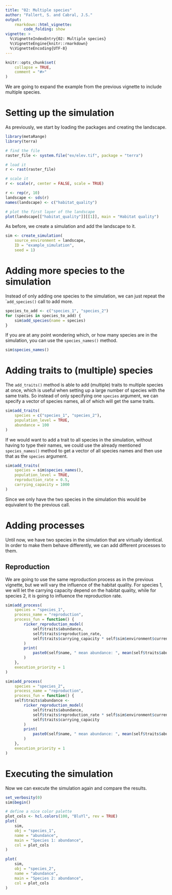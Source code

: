 ```yaml
---
title: "02: Multiple species"
author: "Fallert, S. and Cabral, J.S."
output:
    rmarkdown::html_vignette:
        code_folding: show
vignette: >
  %\VignetteIndexEntry{02: Multiple species}
  %\VignetteEngine{knitr::rmarkdown}
  %\VignetteEncoding{UTF-8}
---
```


```r
knitr::opts_chunk$set(
    collapse = TRUE,
    comment = "#>"
)
```

We are going to expand the example from the previous vignette to include multiple species.

# Setting up the simulation
As previously, we start by loading the packages and creating the landscape.
```r
library(metaRange)
library(terra)

# find the file
raster_file <- system.file("ex/elev.tif", package = "terra")

# load it
r <- rast(raster_file)

# scale it
r <- scale(r, center = FALSE, scale = TRUE)

r <- rep(r, 10)
landscape <- sds(r)
names(landscape) <- c("habitat_quality")

# plot the first layer of the landscape
plot(landscape[["habitat_quality"]][[1]], main = "Habitat quality")
```

As before, we create a simulation and add the landscape to it.
```r
sim <- create_simulation(
    source_environment = landscape,
    ID = "example_simulation",
    seed = 1)
```

# Adding more species to the simulation
Instead of only adding one species to the simulation, we can just repeat the  ``add_species()` call to add more.
```r
species_to_add <- c("species_1", "species_2")
for (species in species_to_add) {
    sim$add_species(name = species)
}
```

If you are at any point wondering which, or how many species are in the simulation, you can use the `species_names()` method.
```r
sim$species_names()
```

# Adding traits to (multiple) species
The `add_traits()` method is able to add (multiple) traits to multiple species at once, which is useful when setting up a large number of species with the same traits.
So instead of only specifying one `species` argument, we can specify a vector of species names, all of which will get the same traits.
```r
sim$add_traits(
    species = c("species_1", "species_2"),
    population_level = TRUE,
    abundance = 100
)
```

If we would want to add a trait to all species in the simulation, without having to type their names, we could use the already mentioned `species_names()` method to get a vector of all species names and then use that as the `species` argument.
```r
sim$add_traits(
    species = sim$species_names(),
    population_level = TRUE,
    reproduction_rate = 0.5,
    carrying_capacity = 1000
)
```

Since we only have the two species in the simulation this would be equivalent to the previous call.


# Adding processes
Until now, we have two species in the simulation that are virtually identical.
In order to make them behave differently, we can add different processes to them.

## Reproduction
We are going to use the same reproduction process as in the previous vignette, but we will vary the influence of the habitat quality.
For species 1, we will let the carrying capacity depend on the habitat quality, while for species 2, it is going to influence the reproduction rate.
```r
sim$add_process(
    species = "species_1",
    process_name = "reproduction",
    process_fun = function() {
        ricker_reproduction_model(
            self$traits$abundance,
            self$traits$reproduction_rate,
            self$traits$carrying_capacity * self$sim$environment$current$habitat_quality
        )
        print(
            paste0(self$name, " mean abundance: ", mean(self$traits$abundance))
        )
    },
    execution_priority = 1
)
```

```r
sim$add_process(
    species = "species_2",
    process_name = "reproduction",
    process_fun = function() {
    self$traits$abundance <-
        ricker_reproduction_model(
            self$traits$abundance,
            self$traits$reproduction_rate * self$sim$environment$current$habitat_quality,
            self$traits$carrying_capacity
        )
        print(
            paste0(self$name, " mean abundance: ", mean(self$traits$abundance))
        )
    },
    execution_priority = 1
)
```

# Executing the simulation
Now we can execute the simulation again and compare the results.
```r
set_verbosity(0)
sim$begin()
```

```r
# define a nice color palette
plot_cols <- hcl.colors(100, "BluYl", rev = TRUE)
plot(
    sim,
    obj = "species_1",
    name = "abundance",
    main = "Species 1: abundance",
    col = plot_cols
)
```


```r
plot(
    sim,
    obj = "species_2",
    name = "abundance",
    main = "Species 2: abundance",
    col = plot_cols
)
```
